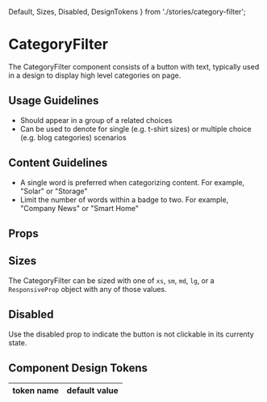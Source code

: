   Default,
  Sizes,
  Disabled,
  DesignTokens
} from './stories/category-filter';

# CategoryFilter

The CategoryFilter component consists of a button with text, typically used in a design to display high level categories on page.

## Usage Guidelines

- Should appear in a group of a related choices
- Can be used to denote for single (e.g. t-shirt sizes) or multiple choice (e.g. blog categories) scenarios

## Content Guidelines

- A single word is preferred when categorizing content. For example, "Solar" or "Storage"
- Limit the number of words within a badge to two. For example, "Company News" or "Smart Home"

<Default />

## Props


## Sizes

The CategoryFilter can be sized with one of `xs`, `sm`, `md`, `lg`, or a `ResponsiveProp` object with any of those values.

<Sizes />

## Disabled

Use the disabled prop to indicate the button is not clickable in its currenty state.

<Disabled />

## Component Design Tokens

<table>
  <thead>
    <tr>
      <th>token name</th>
      <th>default value</th>
    </tr>
  </thead>
  <tbody>
    <DesignTokens />
  </tbody>
</table>
